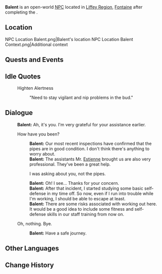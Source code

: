 {{Meta
<!-- Remove this template after adding the missing info -->
|missing_NPC_profile  = yes
}}
{{Character Infobox
|type             = Open-World NPC
|image            = NPC Balent.png
|realname         = <!-- Optional, if different from in-game name -->
|deceased         = <!-- Past (for deceased prior to events of the game) or free response -->
|region           = Fontaine
|location         = Fontaine
|affiliation      = 
|title            = 

|ancestry         = <!-- Clan/family -->
|father           = 
|mother           = 
|spouse           = 
|sibling          = 
|child            = 
|relative         = 

|voiceEN          = 
|voiceCN          = 
|voiceJP          = 
|voiceKR          = 
|dialoguereward   = 
}}
'''Balent''' is an open-world [[NPC]] located in [[Liffey Region]], [[Fontaine]] after completing the {{Quest|Our Purpose Is in Another Canal}}.

==Location==
<gallery>
NPC Location Balent.png|Balent's location
NPC Location Balent Context.png|Additional context
</gallery>
<!--
==Profile==
Detailed story/lore information goes here.
''(To be added.)''

===Appearance===
Keep appearance section short and concise. Limit to 2 paragraphs with 3-4 sentences each.
''(To be added.)''
-->
==Quests and Events==
{{Quests and Events}}

==Idle Quotes==
{{Dialogue Start}}
: {{DIcon|Idle}} Highten Alertness
::{{A|VO Balent 01.ogg}} "Need to stay vigilant and nip problems in the bud."
{{Dialogue End}}

==Dialogue==
{{Dialogue Start}}
:'''Balent:''' Ah, it's you. I'm very grateful for your assistance earlier.
:{{DIcon}} How have you been?
::'''Balent:''' Our most recent inspections have confirmed that the pipes are in good condition. I don't think there's anything to worry about.
::'''Balent:''' The assistants Mr. [[Estienne]] brought us are also very professional. They've been a great help.
::{{DIcon}} I was asking about you, not the pipes.
::'''Balent:''' Oh! I see... Thanks for your concern.
::'''Balent:''' After that incident, I started studying some basic self-defense in my time off. So now, even if I run into trouble while I'm working, I should be able to escape at least.
::'''Balent:''' There are some risks associated with working out here. It would be a good idea to include some fitness and self-defense skills in our staff training from now on.
:{{DIcon}} Oh, nothing. Bye.
::'''Balent:''' Have a safe journey.
{{Dialogue End}}
<!--
==Event Dialogue==
===Event Name===
{{Dialogue Start}}
:'''Balent:'''
{{Dialogue End}}
-->
==Other Languages==
{{Other Languages|default_hidden=1
|en      = Balent
|zhs     = 巴朗
|zhs_rm  = Bālǎng
|zht     = 巴朗
|zht_rm  = Bālǎng
|ja      = バラン
|ja_rm   = Baran
|ko      = 발롱
|es      = Balent
|fr      = Balent
|ru      = Бален
|th      = Balent
|vi      = Balent
|de      = Balent
|id      = Balent
|pt      = Balent
|tr      = Balent
|it      = Balent
}}

==Change History==
{{Change History|4.1}}
<!--
==References==
{{Reflist}}
-->